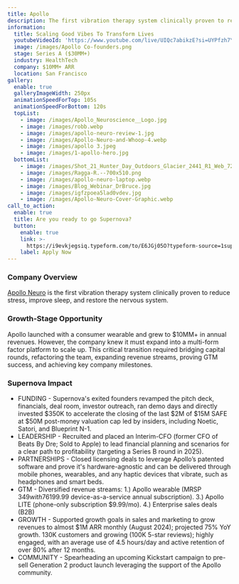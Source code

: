 ```yaml
---
title: Apollo
description: The first vibration therapy system clinically proven to reduce stress
information:
  title: Scaling Good Vibes To Transform Lives
  youtubeVideoId: 'https://www.youtube.com/live/UIQc7abikzE?si=UYPfzh7YmfaStx_M&t=380'
  image: /images/Apollo Co-founders.png
  stage: Series A ($30MM+)
  industry: HealthTech
  company: $10MM+ ARR
  location: San Francisco
gallery:
  enable: true
  galleryImageWidth: 250px
  animationSpeedForTop: 105s
  animationSpeedForBottom: 120s
  topList:
    - image: /images/Apollo_Neuroscience__Logo.jpg
    - image: /images/robb.webp
    - image: /images/apollo-neuro-review-1.jpg
    - image: /images/Apollo-Neuro-and-Whoop-4.webp
    - image: /images/apollo 3.jpeg
    - image: /images/1-apollo-hero.jpg
  bottomList:
    - image: /images/Shot_21_Hunter_Day_Outdoors_Glacier_2441_R1_Web_720x.jpeg
    - image: /images/Ragga-R.--700x510.png
    - image: /images/apollo-neuro-laptop.webp
    - image: /images/Blog_Webinar_DrBruce.jpg
    - image: /images/igfzpoea5lad0vdev.jpg
    - image: /images/Apollo-Neuro-Cover-Graphic.webp
call_to_action:
  enable: true
  title: Are you ready to go Supernova?
  button:
    enable: true
    link: >-
      https://i9evkjegsiq.typeform.com/to/E6JGj05O?typeform-source=1supernova.com
    label: Apply Now
---
```


### Company Overview

[Apollo Neuro](https://apolloneuro.com/) is the first vibration therapy system clinically proven to reduce stress, improve sleep, and restore the nervous system.

### Growth-Stage Opportunity

Apollo launched with a consumer wearable and grew to $10MM+ in annual revenues. However, the company knew it must expand into a multi-form factor platform to scale up. This critical transition required bridging capital rounds, refactoring the team, expanding revenue streams, proving GTM success, and achieving key company milestones.

### Supernova Impact

* FUNDING - Supernova's exited founders revamped the pitch deck, financials, deal room, investor outreach, ran demo days and directly invested $350K to accelerate the closing of the last $2M of $15M SAFE at $50M post-money valuation cap led by insiders, including Noetic, Satori, and Blueprint N-1.
* LEADERSHIP - Recruited and placed an Interim-CFO (former CFO of Beats By Dre; Sold to Apple) to lead financial planning and scenarios for a clear path to profitability (targeting a Series B round in 2025).
* PARTNERSHIPS - Closed licensing deals to leverage Apollo’s patented software and prove it's hardware-agnostic and can be delivered through mobile phones, wearables, and any haptic devices that vibrate, such as headphones and smart beds.
* GTM - Diversified revenue streams: 1.) Apollo wearable (MRSP $349 with 76% gross margin) and 2.) AI Vibes ($199.99 device-as-a-service annual subscription). 3.) Apollo LITE (phone-only subscription $9.99/mo). 4.) Enterprise sales deals (B2B)
* GROWTH - Supported growth goals in sales and marketing to grow revenues to almost $1M ARR monthly (August 2024); projected 75% YoY growth. 130K customers and growing (100K 5-star reviews); highly engaged, with an average use of 4.5 hours/day and active retention of over 80% after 12 months.
* COMMUNITY - Spearheading an upcoming Kickstart campaign to pre-sell Generation 2 product launch leveraging the support of the Apollo community.

<BlockQuote customerImage="/images/Kathryn.avif" customerName="Kathryn Fantauzzi" customerRole="CEO/Co-founder of Apollo Neuro" content="Scaling a company is hard AF. Supernova is a game-changer!" />
